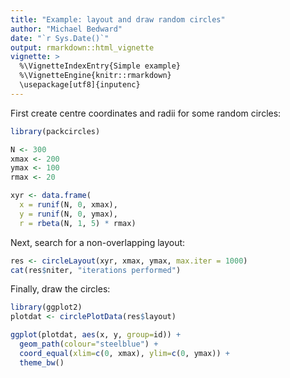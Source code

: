 ```yaml
---
title: "Example: layout and draw random circles"
author: "Michael Bedward"
date: "`r Sys.Date()`"
output: rmarkdown::html_vignette
vignette: >
  %\VignetteIndexEntry{Simple example}
  %\VignetteEngine{knitr::rmarkdown}
  \usepackage[utf8]{inputenc}
---
```


First create centre coordinates and radii for some random circles:

```r
library(packcircles)

N <- 300
xmax <- 200
ymax <- 100
rmax <- 20

xyr <- data.frame(
  x = runif(N, 0, xmax),
  y = runif(N, 0, ymax),
  r = rbeta(N, 1, 5) * rmax)
```

Next, search for a non-overlapping layout:

```r
res <- circleLayout(xyr, xmax, ymax, max.iter = 1000)
cat(res$niter, "iterations performed")
```

Finally, draw the circles:

```r
library(ggplot2)
plotdat <- circlePlotData(res$layout)

ggplot(plotdat, aes(x, y, group=id)) +
  geom_path(colour="steelblue") +
  coord_equal(xlim=c(0, xmax), ylim=c(0, ymax)) +
  theme_bw()
```

